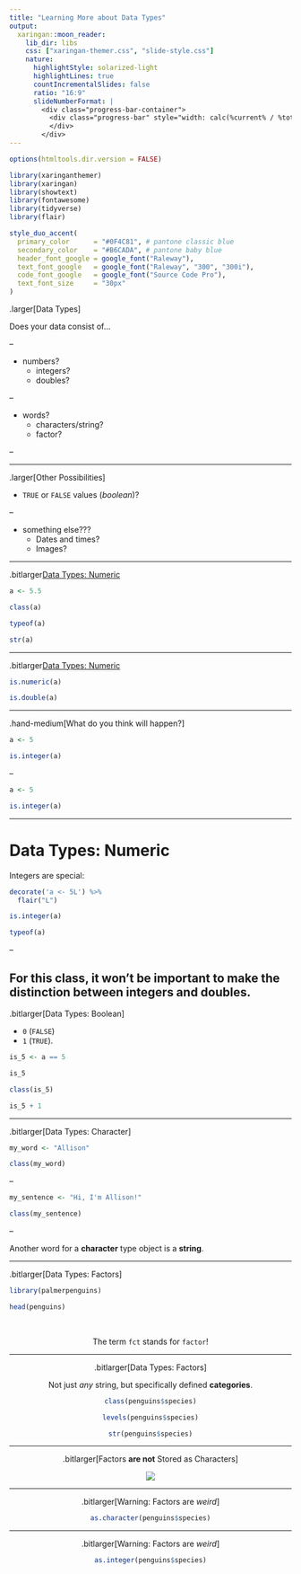 ```yaml
---
title: "Learning More about Data Types"
output:
  xaringan::moon_reader:
    lib_dir: libs
    css: ["xaringan-themer.css", "slide-style.css"]
    nature:
      highlightStyle: solarized-light
      highlightLines: true
      countIncrementalSlides: false
      ratio: "16:9"
      slideNumberFormat: |
        <div class="progress-bar-container">
          <div class="progress-bar" style="width: calc(%current% / %total% * 100%);">
          </div>
        </div>
---
```


```r
options(htmltools.dir.version = FALSE)
```

```r
library(xaringanthemer)
library(xaringan)
library(showtext)
library(fontawesome)
library(tidyverse)
library(flair)

style_duo_accent(
  primary_color      = "#0F4C81", # pantone classic blue
  secondary_color    = "#B6CADA", # pantone baby blue
  header_font_google = google_font("Raleway"),
  text_font_google   = google_font("Raleway", "300", "300i"),
  code_font_google   = google_font("Source Code Pro"),
  text_font_size     = "30px"
)
```


.larger[Data Types]

Does your data consist of...

--

* numbers?
    + integers?
    + doubles?
    
--

* words?
    + characters/string?
    + factor?
    
--

---

.larger[Other Possibilities]

* `TRUE` or `FALSE` values (*boolean*)?

--

* something else???
    + Dates and times?
    + Images?
    

---

.bitlarger[Data Types: Numeric]

```r

a <- 5.5

class(a)

typeof(a)

str(a)

```

---

.bitlarger[Data Types: Numeric]
  
```r
is.numeric(a)

is.double(a)

```

---

.hand-medium[What do you think will happen?]

```r
a <- 5

is.integer(a)
```

--

```r
a <- 5

is.integer(a)
```

---

# Data Types: Numeric

Integers are special:


```r
decorate('a <- 5L') %>%
  flair("L")

```

```r
is.integer(a)

typeof(a)
```


--

For this class, it won't be important to make the distinction between integers and doubles.
---

.bitlarger[Data Types: Boolean]

- `0` (`FALSE`)
- `1` (`TRUE`).

```r
is_5 <- a == 5

is_5

class(is_5)

is_5 + 1
```



---

.bitlarger[Data Types: Character]

```r
my_word <- "Allison"

class(my_word)

```

--

```r

my_sentence <- "Hi, I'm Allison!"

class(my_sentence)
```
--

Another word for a **character** type object is a **string**.

---

.bitlarger[Data Types: Factors]

```r
library(palmerpenguins)
```

```r
head(penguins)
```

<center>
</br>

The term `fct` stands for `factor`! 

---

.bitlarger[Data Types: Factors]

Not just *any* string, but specifically defined **categories**.

```r
class(penguins$species)

levels(penguins$species)

str(penguins$species)
```

---

.bitlarger[Factors **are not** Stored as Characters]

![](images/factors_map.jpeg)   

---

.bitlarger[Warning:  Factors are *weird*]

```r
as.character(penguins$species)
```
---

.bitlarger[Warning:  Factors are *weird*]

```r
as.integer(penguins$species)
```


